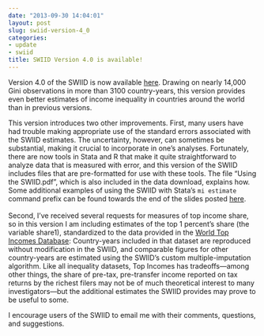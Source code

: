 ```yaml
---
date: "2013-09-30 14:04:01"
layout: post
slug: swiid-version-4_0
categories:
- update
- swiid
title: SWIID Version 4.0 is available!
---
```


Version 4.0 of the SWIID is now available [here](../swiid/swiid_downloads.html).  Drawing on nearly 14,000 Gini observations in more than 3100 country-years, this version provides even better estimates of income inequality in countries around the world than in previous versions.

This version introduces two other improvements.  First, many users have had trouble making appropriate use of the standard errors associated with the SWIID estimates.  The uncertainty, however, can sometimes be substantial, making it crucial to incorporate in one&rsquo;s analyses.  Fortunately, there are now tools in Stata and R that make it quite straightforward to analyze data that is measured with error, and this version of the SWIID includes files that are pre-formatted for use with these tools.  The file "Using the SWIID.pdf", which is also included in the data download, explains how.  Some additional examples of using the SWIID with Stata's `mi estimate` command prefix can be found towards the end of the slides posted <a href="../papers/swiid_un_talk" rel="self">here</a>.<br /><br />Second, I've received several requests for measures of top income share, so in this version I am including estimates of the top 1 percent's share (the variable share1), standardized to the data provided in the <a href="http://topincomes.g-mond.parisschoolofeconomics.eu" rel="self">World Top Incomes Database</a>: Country-years included in that dataset are reproduced without modification in the SWIID, and comparable figures for other country-years are estimated using the SWIID's custom multiple-imputation algorithm.  Like all inequality datasets, Top Incomes has tradeoffs---among other things, the share of pre-tax, pre-transfer income reported on tax returns by the richest filers may not be of much theoretical interest to many investigators---but the additional estimates the SWIID provides may prove to be useful to some.

I encourage users of the SWIID to email me with their comments, questions, and suggestions.
